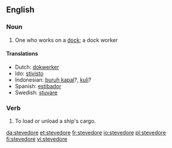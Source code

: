 ==English==
{{wikipedia}}

===Noun===
{{en-noun}}

# One who works on a [[dock]]; a dock worker

====Translations====
*Dutch: [[dokwerker]] {{m}}
*Ido: [[stivisto]]
*Indonesian: [[buruh kapal]]?, [[kuli]]?
*Spanish: [[estibador]] {{m}}
*Swedish: [[stuvare]]

===Verb===
{{en-verb|stevedor|ing}}

# {{transitive}} To load or unload a ship's cargo.

[[da:stevedore]]
[[et:stevedore]]
[[fr:stevedore]]
[[io:stevedore]]
[[pl:stevedore]]
[[fi:stevedore]]
[[vi:stevedore]]